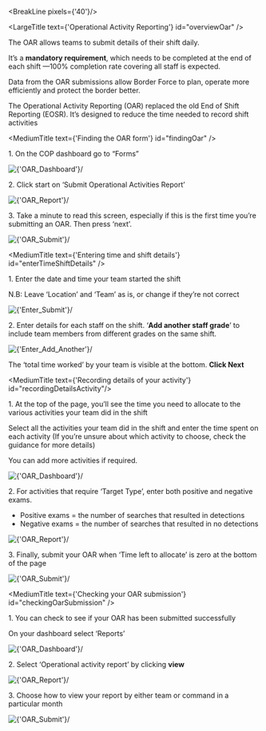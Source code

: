
<div className="govuk-width-container main-height">

<BreakLine pixels={'40'}/>

<div className="grid-row">

<SubNavigation navItems={navHashItems} isSticky={true} class="sub-nav-sticky" />


<div className="column-five-eighths" id="section">

<LargeTitle text={'Operational Activity Reporting'} id="overviewOar" />

The OAR allows teams to submit details of their shift daily.

It’s a **mandatory requirement**, which needs to be completed at the end of each shift —100% completion rate covering all staff is expected.

Data from the OAR submissions allow Border Force to plan, operate more efficiently and protect the border better.

The Operational Activity Reporting (OAR) replaced the old End of Shift Reporting (EOSR). It’s designed to reduce the time needed to record shift activities

<MediumTitle text={'Finding the OAR form'} id="findingOar" />

<p> <span class="big-number">1.</span>  On the COP dashboard go to “Forms”</p>

<div style={{marginBottom: "20px"}}>
    <Image source={'/images/help/FindingOAR/dashboard.png'} alt={'OAR_Dashboard'}/>
</div>

<p> <span class="big-number">2.</span>  Click start on ‘Submit Operational Activities Report’</p>

<div style={{marginBottom: "20px"}}>
    <Image source={'/images/help/FindingOAR/report.png'} alt={'OAR_Report'}/>
</div>

<p> <span class="big-number">3.</span>  Take a minute to read this screen, especially if this is the first time you’re submitting an OAR. Then press ‘next’.</p>

<div style={{marginBottom: "20px"}}>
    <Image source={'/images/help/FindingOAR/submit.png'} alt={'OAR_Submit'}/>
</div>

<MediumTitle text={'Entering time and shift details'} id="enterTimeShiftDetails" />

<p> <span class="big-number">1.</span>  Enter the date and time your team started the shift</p>

 <p>   <span class="big-number">N.B:</span> Leave ‘Location’ and ‘Team’ as is, or change if they’re not correct</p>

<div style={{marginBottom: "20px"}}>
    <Image source={'/images/help/EnteringTimeShifts/submit.png'} alt={'Enter_Submit'}/>
</div>

<p> <span class="big-number">2.</span>  Enter details for each staff on the shift. ‘<strong>Add another staff grade</strong>’ to include team members from different grades on the same shift. </p>

<div style={{marginBottom: "20px"}}>
    <Image source={'/images/help/EnteringTimeShifts/add-another.png'} alt={'Enter_Add_Another'}/>
</div>

<p> The ‘total time worked’ by your team is visible at the bottom. <strong>Click Next</strong></p>

<MediumTitle text={'Recording details of your activity'} id="recordingDetailsActivity"/>

<p> <span class="big-number">1.</span> At the top of the page, you’ll see the time you need to allocate to the various activities your team did in the shift</p>

Select all the activities your team did in the shift and enter the time spent on each activity (If you’re unsure about which activity to choose, check the guidance for more details)

You can add more activities if required.

<div style={{marginBottom: "20px"}}>
    <Image source={'/images/help/RecordingDetails/1.png'} alt={'OAR_Dashboard'}/>
</div>

<p> <span class="big-number">2.</span>  For activities that require ‘Target Type’, enter both positive and negative exams. </p>

<ul class="govuk-list govuk-list--bullet">
  <li><span class="govuk-!-font-weight-bold">Positive exams</span> = the number of searches that resulted in detections</li>
  <li><span class="govuk-!-font-weight-bold">Negative exams</span> = the number of searches that resulted in no detections</li>
</ul>

<div style={{marginBottom: "20px"}}>
    <Image source={'/images/help/RecordingDetails/2.png'} alt={'OAR_Report'}/>
</div>

<p> <span class="big-number">3.</span>  Finally, submit your OAR when ‘Time left to allocate’ is zero at the bottom of the page </p>

<div style={{marginBottom: "20px"}}>
    <Image source={'/images/help/RecordingDetails/3.png'} alt={'OAR_Submit'}/>
</div>

<MediumTitle text={'Checking your OAR submission'} id="checkingOarSubmission" />

<p><span class="big-number">1.</span>  You can check to see if your OAR has been submitted successfully </p>

   On your dashboard select ‘Reports’

<div style={{marginBottom: "20px"}}>
    <Image source={'/images/help/CheckSubmission/1.png'} alt={'OAR_Dashboard'}/>
</div>

<p> <span class="big-number">2.</span> Select ‘Operational activity report’ by clicking <strong>view</strong></p>

<div style={{marginBottom: "20px"}}>
    <Image source={'/images/help/CheckSubmission/2.png'} alt={'OAR_Report'}/>
</div>

<p> <span class="big-number">3.</span>  Choose how to view your report by either team or command in a particular month </p>

<div style={{marginBottom: "20px"}}>
    <Image source={'/images/help/CheckSubmission/3.png'} alt={'OAR_Submit'}/>
</div>

</div>
</div>
</div>